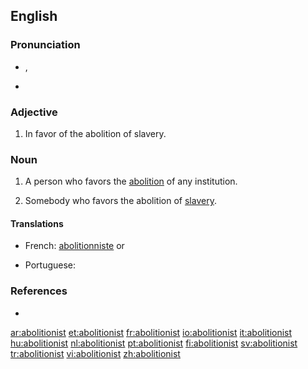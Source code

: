 ==English==

===Pronunciation===
* {{a|UK}} {{IPA|/ˈæ.bə.lɪʃn̩.ɪst/}}, {{SAMPA|1=/"{.b@.lISn=.Ist/}}
* {{a|US}} {{SAMPA|/{'b@lI"S@n@st/}}

===Adjective===
{{en-adj}}

# {{historical}} In favor of the abolition of slavery.

===Noun===
{{en-noun}}

#A person who favors the [[abolition]] of any institution.
#{{historical}} Somebody who favors the abolition of [[slavery]].

====Translations====
{{trans-top|person who favors the abolition}}
* French: [[abolitionniste]] {{m}} or {{f}}
{{trans-mid}}
* Portuguese: {{t+|pt|abolicionista}}
{{trans-bottom}}

===References===
*{{R:Webster 1913}}

[[ar:abolitionist]]
[[et:abolitionist]]
[[fr:abolitionist]]
[[io:abolitionist]]
[[it:abolitionist]]
[[hu:abolitionist]]
[[nl:abolitionist]]
[[pt:abolitionist]]
[[fi:abolitionist]]
[[sv:abolitionist]]
[[tr:abolitionist]]
[[vi:abolitionist]]
[[zh:abolitionist]]